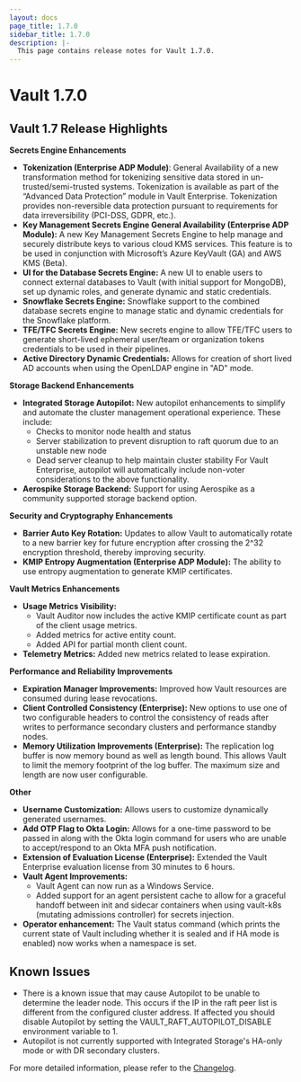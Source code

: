 ```yaml
---
layout: docs
page_title: 1.7.0
sidebar_title: 1.7.0
description: |-
  This page contains release notes for Vault 1.7.0.
---
```


# Vault 1.7.0

## Vault 1.7 Release Highlights

**Secrets Engine Enhancements**
- **Tokenization (Enterprise ADP Module)**: General Availability of a new transformation method for tokenizing sensitive data stored in un-trusted/semi-trusted systems. Tokenization is available as part of the “Advanced Data Protection” module in Vault Enterprise.  Tokenization provides non-reversible data protection pursuant to requirements for data irreversibility (PCI-DSS, GDPR, etc.). 
- **Key Management Secrets Engine General Availability (Enterprise ADP Module):** A new Key Management Secrets Engine to help manage and securely distribute keys to various cloud KMS services. This feature is to be used in conjunction with Microsoft’s Azure KeyVault (GA) and AWS KMS (Beta).
- **UI for the Database Secrets Engine:** A new UI to enable users to connect external databases to Vault (with initial support for MongoDB), set up dynamic roles, and generate dynamic and static credentials. 
- **Snowflake Secrets Engine:** Snowflake support to the combined database secrets engine to manage static and dynamic credentials for the Snowflake platform.
- **TFE/TFC Secrets Engine:** New secrets engine to allow TFE/TFC users to generate short-lived ephemeral user/team or organization tokens credentials to be used in their pipelines.
- **Active Directory Dynamic Credentials:** Allows for creation of short lived AD accounts when using the OpenLDAP engine in "AD" mode.

**Storage Backend Enhancements** 
- **Integrated Storage Autopilot:** New autopilot enhancements to simplify and automate the cluster management operational experience. These include: 
  - Checks to monitor node health and status
  - Server stabilization to prevent disruption to raft quorum due to an unstable new node 
  - Dead server cleanup to help maintain cluster stability 
  For Vault Enterprise, autopilot will automatically include non-voter considerations to the above functionality.
- **Aerospike Storage Backend:** Support for using Aerospike as a community supported storage backend option.

**Security and Cryptography Enhancements** 
- **Barrier Auto Key Rotation:** Updates to allow Vault to automatically rotate to a new barrier key for future encryption after crossing the 2^32 encryption threshold, thereby improving security.
- **KMIP Entropy Augmentation (Enterprise ADP Module):** The ability to use entropy augmentation to generate KMIP certificates.

**Vault Metrics Enhancements** 
- **Usage Metrics Visibility:** 
  - Vault Auditor now includes the active KMIP certificate count as part of the client usage metrics.
  - Added metrics for active entity count.
  - Added API for partial month client count.  
- **Telemetry Metrics:** Added new metrics related to lease expiration.

**Performance and Reliability Improvements** 
- **Expiration Manager Improvements:** Improved how Vault resources are consumed during lease revocations.
- **Client Controlled Consistency (Enterprise):** New options to use one of two configurable headers to control the consistency of reads after writes to performance secondary clusters and performance standby nodes.
- **Memory Utilization Improvements (Enterprise):** The replication log buffer is now memory bound as well as length bound. This allows Vault to limit the memory footprint of the log buffer. The maximum size and length are now user configurable.

**Other**
- **Username Customization:** Allows users to customize dynamically generated usernames.
- **Add OTP Flag to Okta Login:** Allows for a one-time password to be passed in along with the Okta login command for users who are unable to accept/respond to an Okta MFA push notification.
- **Extension of Evaluation License (Enterprise):** Extended the Vault Enterprise evaluation license from 30 minutes to 6 hours. 
- **Vault Agent Improvements:** 
  - Vault Agent can now run as a Windows Service.
  - Added support for an agent persistent cache to allow for a graceful handoff between init and sidecar containers when using vault-k8s (mutating admissions controller) for secrets injection.
- **Operator enhancement:** The Vault status command (which prints the current state of Vault including whether it is sealed and if HA mode is enabled) now works when a namespace is set. 

## Known Issues

- There is a known issue that may cause Autopilot to be unable to determine the leader node. This occurs if the IP in the raft peer list is different from the configured cluster address. If affected you should disable Autopilot by setting the VAULT_RAFT_AUTOPILOT_DISABLE environment variable to 1.
- Autopilot is not currently supported with Integrated Storage's HA-only mode or with DR secondary clusters. 

For more detailed information, please refer to the [Changelog](https://github.com/hashicorp/vault/blob/master/CHANGELOG.md#170).
